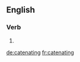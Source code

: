 
==English==

===Verb===
{{head|en|present participle}}

# {{present participle of|catenate|lang=en|nocat=1}}

[[de:catenating]]
[[fr:catenating]]